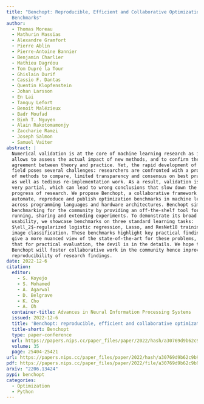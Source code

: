 ```yaml
---
title: "Benchopt: Reproducible, Efficient and Collaborative Optimization 
  Benchmarks"
author:
  - Thomas Moreau
  - Mathurin Massias
  - Alexandre Gramfort
  - Pierre Ablin
  - Pierre-Antoine Bannier
  - Benjamin Charlier
  - Mathieu Dagréou
  - Tom Dupré la Tour
  - Ghislain Durif
  - Cassio F. Dantas
  - Quentin Klopfenstein
  - Johan Larsson
  - En Lai
  - Tanguy Lefort
  - Benoit Malézieux
  - Badr Moufad
  - Binh T. Nguyen
  - Alain Rakotomamonjy
  - Zaccharie Ramzi
  - Joseph Salmon
  - Samuel Vaiter
abstract: |
  Numerical validation is at the core of machine learning research as it
  allows to assess the actual impact of new methods, and to confirm the
  agreement between theory and practice. Yet, the rapid development of the
  field poses several challenges: researchers are confronted with a profusion
  of methods to compare, limited transparency and consensus on best practices,
  as well as tedious re-implementation work. As a result, validation is often
  very partial, which can lead to wrong conclusions that slow down the
  progress of research. We propose Benchopt, a collaborative framework to
  automate, reproduce and publish optimization benchmarks in machine learning
  across programming languages and hardware architectures. Benchopt simplifies
  benchmarking for the community by providing an off-the-shelf tool for
  running, sharing and extending experiments. To demonstrate its broad
  usability, we showcase benchmarks on three standard learning tasks:
  $\ell_2$-regularized logistic regression, Lasso, and ResNet18 training for
  image classification. These benchmarks highlight key practical findings that
  give a more nuanced view of the state-of-the-art for these problems, showing
  that for practical evaluation, the devil is in the details. We hope that
  Benchopt will foster collaborative work in the community hence improving the
  reproducibility of research findings.
date: 2022-12-6
citation:
  editor:
    - S. Koyejo
    - S. Mohamed
    - A. Agarwal
    - D. Belgrave
    - K. Cho
    - A. Oh
  container-title: Advances in Neural Information Processing Systems
  issued: 2022-12-6
  title: 'Benchopt: reproducible, efficient and collaborative optimization benchmarks'
  title-short: Benchopt
  type: paper-conference
  url: https://papers.nips.cc/paper_files/paper/2022/hash/a30769d9b62c9b94b72e21e0ca73f338-Abstract-Conference.html
  volume: 35
  page: 25404-25421
url: https://papers.nips.cc/paper_files/paper/2022/hash/a30769d9b62c9b94b72e21e0ca73f338-Abstract-Conference.html
pdf: https://papers.nips.cc/paper_files/paper/2022/file/a30769d9b62c9b94b72e21e0ca73f338-Paper-Conference.pdf
arxiv: "2206.13424"
pypi: benchopt
categories:
  - Optimization
  - Python
---
```

